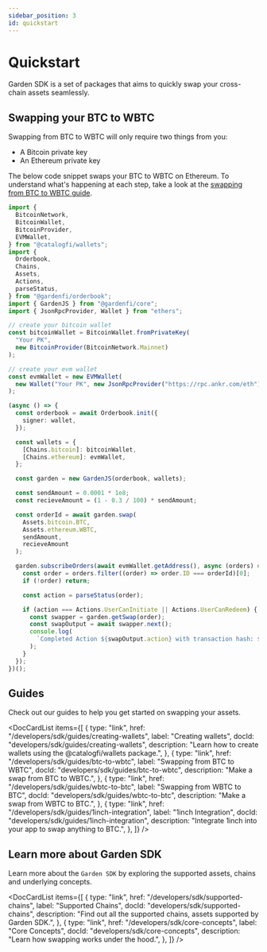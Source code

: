 ```yaml
---
sidebar_position: 3
id: quickstart
---
```



# Quickstart

Garden SDK is a set of packages that aims to quickly swap your cross-chain assets seamlessly.

## Swapping your BTC to WBTC

Swapping from BTC to WBTC will only require two things from you:

- A Bitcoin private key
- An Ethereum private key

The below code snippet swaps your BTC to WBTC on Ethereum. To understand what's happening at each step, take a look at the [swapping from BTC to WBTC guide](./guides/btc-to-wbtc).

```ts
import {
  BitcoinNetwork,
  BitcoinWallet,
  BitcoinProvider,
  EVMWallet,
} from "@catalogfi/wallets";
import {
  Orderbook,
  Chains,
  Assets,
  Actions,
  parseStatus,
} from "@gardenfi/orderbook";
import { GardenJS } from "@gardenfi/core";
import { JsonRpcProvider, Wallet } from "ethers";

// create your bitcoin wallet
const bitcoinWallet = BitcoinWallet.fromPrivateKey(
  "Your PK",
  new BitcoinProvider(BitcoinNetwork.Mainnet)
);

// create your evm wallet
const evmWallet = new EVMWallet(
  new Wallet("Your PK", new JsonRpcProvider("https://rpc.ankr.com/eth"))
);

(async () => {
  const orderbook = await Orderbook.init({
    signer: wallet,
  });

  const wallets = {
    [Chains.bitcoin]: bitcoinWallet,
    [Chains.ethereum]: evmWallet,
  };

  const garden = new GardenJS(orderbook, wallets);

  const sendAmount = 0.0001 * 1e8;
  const recieveAmount = (1 - 0.3 / 100) * sendAmount;

  const orderId = await garden.swap(
    Assets.bitcoin.BTC,
    Assets.ethereum.WBTC,
    sendAmount,
    recieveAmount
  );

  garden.subscribeOrders(await evmWallet.getAddress(), async (orders) => {
    const order = orders.filter((order) => order.ID === orderId)[0];
    if (!order) return;

    const action = parseStatus(order);

    if (action === Actions.UserCanInitiate || Actions.UserCanRedeem) {
      const swapper = garden.getSwap(order);
      const swapOutput = await swapper.next();
      console.log(
        `Completed Action ${swapOutput.action} with transaction hash: ${swapOutput.output}`
      );
    }
  });
})();
```

## Guides

Check out our guides to help you get started on swapping your assets.

<DocCardList
  items={[
    {
      type: "link",
      href: "/developers/sdk/guides/creating-wallets",
      label: "Creating wallets",
      docId: "developers/sdk/guides/creating-wallets",
      description:
        "Learn how to create wallets using the @catalogfi/wallets package.",
    },
    {
      type: "link",
      href: "/developers/sdk/guides/btc-to-wbtc",
      label: "Swapping from BTC to WBTC",
      docId: "developers/sdk/guides/btc-to-wbtc",
      description: "Make a swap from BTC to WBTC.",
    },
    {
      type: "link",
      href: "/developers/sdk/guides/wbtc-to-btc",
      label: "Swapping from WBTC to BTC",
      docId: "developers/sdk/guides/wbtc-to-btc",
      description: "Make a swap from WBTC to BTC.",
    },
    {
      type: "link",
      href: "/developers/sdk/guides/1inch-integration",
      label: "1inch Integration",
      docId: "developers/sdk/guides/1inch-integration",
      description: "Integrate 1inch into your app to swap anything to BTC.",
    },
  ]}
/>

## Learn more about Garden SDK

Learn more about the `Garden SDK` by exploring the supported assets, chains and underlying concepts.

<DocCardList
  items={[
    {
      type: "link",
      href: "/developers/sdk/supported-chains",
      label: "Supported Chains",
      docId: "developers/sdk/supported-chains",
      description:
        "Find out all the supported chains, assets supported by Garden SDK.",
    },
    {
      type: "link",
      href: "/developers/sdk/core-concepts",
      label: "Core Concepts",
      docId: "developers/sdk/core-concepts",
      description: "Learn how swapping works under the hood.",
    },
  ]}
/>
